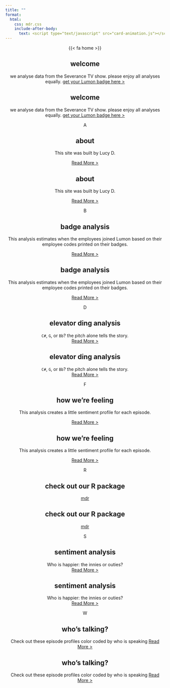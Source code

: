 ```yaml
---
title: ""
format: 
  html:
    css: mdr.css
    include-after-body:
      text: <script type="text/javascript" src="card-animation.js"></script>
---
```



<center>


::: {.deck}

::: {.vertical-lines}
:::

::: {.vertical-lines}
:::

::: {.card style="--i: 0;"}

::: {.tab}
{{< fa home >}}
:::

::: {.card--front}

## welcome

we analyse data from the Severance TV show. please enjoy all analyses equally. 
[get your Lumon badge here >](join-us)

:::

::: {.card--back}  

## welcome

we analyse data from the Severance TV show. please enjoy all analyses equally. 
[get your Lumon badge here >](join-us)
:::

:::

::: {.card style="--i: 1;"}
::: {.tab}
A
:::

::: {.card--front}

## about

This site was built by Lucy D. 

[Read More >](about)
:::

::: {.card--back}  

## about

This site was built by Lucy D. 

[Read More >](about)

:::
:::

::: {.card style="--i: 2;"}
::: {.tab}
B
:::

::: {.card--front}

## badge analysis

This analysis estimates when the employees joined Lumon based on their employee codes printed on their badges.

[Read More >](analysis-badges)
:::

::: {.card--back}  

## badge analysis

This analysis estimates when the employees joined Lumon based on their employee codes printed on their badges.

[Read More >](analysis-badges)

:::
:::

::: {.card style="--i: 3;"}
::: {.tab}
D
:::

::: {.card--front}

## elevator ding analysis

`C#`, `G`, or `Bb`? the pitch alone tells the story.  
[Read More >](analysis-elevator-dings)

:::

::: {.card--back} 

## elevator ding analysis

`C#`, `G`, or `Bb`? the pitch alone tells the story.  
[Read More >](analysis-elevator-dings)

:::
:::

::: {.card style="--i: 4;"}
::: {.tab}
F
:::

::: {.card--front}

## how we're feeling

This analysis creates a little sentiment profile for each episode.

[Read More >](analysis-feeling-over-time)

:::

::: {.card--back} 

## how we're feeling

This analysis creates a little sentiment profile for each episode.

[Read More >](analysis-feeling-over-time)

:::
:::


::: {.card style="--i: 5;"}
::: {.tab}
R
:::

::: {.card--front}

## check out our R package

[mdr](https://lucymcgowan.github.io/mdr/index.html)

:::

::: {.card--back}  

## check out our R package

[mdr](https://lucymcgowan.github.io/mdr/index.html)
:::
:::
    
    
::: {.card style="--i: 6;"}
::: {.tab}
S
:::

::: {.card--front}

## sentiment analysis

Who is happier: the innies or outies?    
[Read More >](analysis-innie-sentiment)


:::

::: {.card--back}  

## sentiment analysis

Who is happier: the innies or outies?    
[Read More >](analysis-innie-sentiment)


:::
:::

::: {.card style="--i: 7;"}
::: {.tab}
W
:::

::: {.card--front}

## who's talking?

Check out these episode profiles color coded by who is speaking 
[Read More >](analysis-whos-talking)


:::

::: {.card--back}  

## who's talking?

Check out these episode profiles color coded by who is speaking 
[Read More >](analysis-whos-talking)


:::
:::





    


   
::: {.lines .right}
<span></span>
<span></span>
<span></span>
<span></span>
<span></span>
<span></span>
<span></span>
<span></span>
<span></span>
<span></span> 
<span></span>
<span></span>
<span></span>
<span></span>
<span></span>
<span></span>
<span></span>
<span></span>
<span></span>
<span></span>  
:::

::: {.lines .left}
<span></span>
<span></span>
<span></span>
<span></span>
<span></span>
<span></span>
<span></span>
<span></span>
<span></span>
<span></span>
<span></span>
<span></span>
<span></span>
<span></span>
<span></span>
<span></span>
<span></span>
<span></span>
:::

:::
</center>


